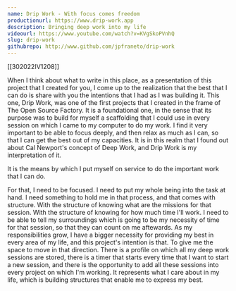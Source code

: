 ```yaml
---
name: Drip Work - With focus comes freedom
productionurl: https://www.drip-work.app
description: Bringing deep work into my life
videourl: https://www.youtube.com/watch?v=KVgSkoPVnhQ
slug: drip-work
githubrepo: http://www.github.com/jpfraneto/drip-work
---
```


[[302022IV1208]]

When I think about what to write in this place, as a presentation of this project that I created for you, I come up to the realization that the best that I can do is share with you the intentions that I had as I was building it. This one, Drip Work, was one of the first projects that I created in the frame of The Open Source Factory. It is a foundational one, in the sense that its purpose was to build for myself a scaffolding that I could use in every session on which I came to my computer to do my work. I find it very important to be able to focus deeply, and then relax as much as I can, so that I can get the best out of my capacities. It is in this realm that I found out about Cal Newport's concept of Deep Work, and Drip Work is my interpretation of it.

It is the means by which I put myself on service to do the important work that I can do.

For that, I need to be focused. I need to put my whole being into the task at hand. I need something to hold me in that process, and that comes with structure. With the structure of knowing what are the missions for that session. With the structure of knowing for how much time I'll work. I need to be able to tell my surroundings which is going to be my necessity of time for that session, so that they can count on me aftewards. As my responsibilities grow, I have a bigger necessity for providing my best in every area of my life, and this project's intention is that. To give me the space to move in that direction. There is a profile on which all my deep work sessions are stored, there is a timer that starts every time that I want to start a new session, and there is the opportunity to add all these sessions into every project on which I'm working. It represents what I care about in my life, which is building structures that enable me to express my best.
